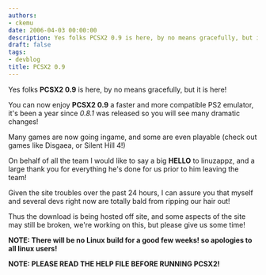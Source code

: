 ```yaml
---
authors:
- ckemu
date: 2006-04-03 00:00:00
description: Yes folks PCSX2 0.9 is here, by no means gracefully, but it is here!
draft: false
tags:
- devblog
title: PCSX2 0.9
---
```


Yes folks **PCSX2 0.9** is here, by no means gracefully, but it is
here!

<!-- truncate -->

You can now enjoy **PCSX2 0.9** a faster and more compatible PS2
emulator, it's been a year since *0.8.1* was released so you will see
many dramatic changes!

Many games are now going ingame, and some are even playable (check out
games like Disgaea, or Silent Hill 4!)

On behalf of all the team I would like to say a big **HELLO** to
linuzappz, and a large thank you for everything he's done for us prior
to him leaving the team!

Given the site troubles over the past 24 hours, I can assure you that
myself and several devs right now are totally bald from ripping our hair
out!

Thus the download is being hosted off site, and some aspects of the site
may still be broken, we're working on this, but please give us some
time!

**NOTE: There will be no Linux build for a good few weeks! so apologies
to all linux users!**

**NOTE: PLEASE READ THE HELP FILE BEFORE RUNNING PCSX2!**